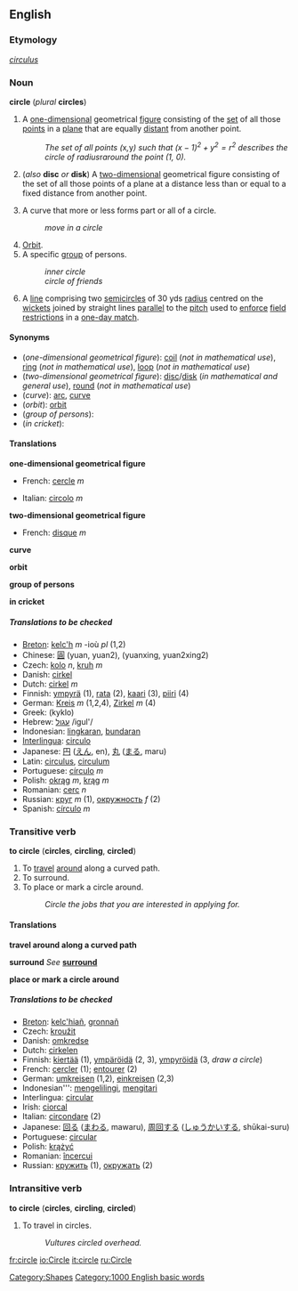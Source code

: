 ==English==
===Etymology===
{{L.}} ''[[circulus]]''

===Noun===
'''circle''' (''plural'' '''circles''')

#{{geometry}} A [[one-dimensional]] geometrical [[figure]] consisting of the [[set]] of all those [[point]]s in a [[plane]] that are equally [[distant]] from another point.
#:''The set of all points (''x'', ''y'') such that <math>(x-1)^2 + y^2 = r^2 </math> describes the circle of radius ''r'' around the point (1, 0).''
#{{geometry}} (''also'' '''disc''' ''or'' '''disk''') A [[two-dimensional]] geometrical figure consisting of the set of all those points of a plane at a distance less than or equal to a fixed distance from another point.
#A curve that more or less forms part or all of a circle.
#:''move in a circle''
#[[Orbit]].
#A specific [[group]] of persons.
#:''inner circle''
#:''circle of friends''
#{{cricket}} A [[line]] comprising two [[semicircle]]s of 30 yds [[radius]] centred on the [[wicket]]s joined by straight lines [[parallel]] to the [[pitch]] used to [[enforce]] [[field restrictions]] in a [[one-day match]].

====Synonyms====
*(''one-dimensional geometrical figure''): [[coil]] (''not in mathematical use''), [[ring]] (''not in mathematical use''), [[loop]] (''not in mathematical use'')
*(''two-dimensional geometrical figure''): [[disc]]/[[disk]] (''in mathematical and general use''), [[round]] (''not in mathematical use'')
*(''curve''): [[arc]], [[curve]]
*(''orbit''): [[orbit]]
*(''group of persons''):
*(''in cricket''):

==== Translations ====

'''one-dimensional geometrical figure'''
{{top}}
*French: [[cercle]] ''m''
{{mid}}
*Italian: [[circolo]] ''m''
{{bottom}}

'''two-dimensional geometrical figure'''
{{top}}
*French: [[disque]] ''m''
{{mid}}
{{bottom}}

'''curve'''
{{top}}
{{mid}}
{{bottom}}

'''orbit'''
{{top}}
{{mid}}
{{bottom}}

'''group of persons'''
{{top}}
{{mid}}
{{bottom}}

'''in cricket'''
{{top}}
{{mid}}
{{bottom}}

=====Translations to be checked=====
<!--Remove this section once all of the translations below have been moved into the tables above.-->
{{checktrans}}

*[[Breton]]: [[kelc'h]] ''m'' -ioù ''pl'' (1,2)
*Chinese: [[圓]] (yuan, yuan2), (yuanxing, yuan2xing2)
*Czech: [[kolo]] ''n'', [[kruh]] ''m''
*Danish: [[cirkel]]
*Dutch: [[cirkel]] ''m''
*Finnish: [[ympyrä]] (1), [[rata#Finnish|rata]] (2), [[kaari]] (3), [[piiri]] (4)
*German: [[Kreis]] ''m'' (1,2,4), [[Zirkel]] ''m'' (4)
*Greek: <!--please provide the Greek-->(kyklo)
*Hebrew: [[עגול]] /igul'/
*Indonesian: [[lingkar|lingkaran]], [[bundar|bundaran]]
*[[Interlingua]]: [[circulo]]
*Japanese: [[円]] ([[えん]], en), [[丸]] ([[まる]], maru)
*Latin: [[circulus]], [[circulum]]
*Portuguese: [[círculo]] ''m''
*Polish: [[okrąg]] ''m'', [[krąg]] ''m''
*Romanian: [[cerc]] ''n''
*Russian: [[круг]] ''m'' (1), [[окружность]] ''f'' (2)
*Spanish: [[círculo]] ''m''

===Transitive verb ===
'''to circle''' ('''circles''', '''circling''', '''circled''')

#To [[travel]] [[around]] along a curved path.
#To surround.
#To place or mark a circle around.
#:''Circle the jobs that you are interested in applying for.''

==== Translations ====

'''travel around along a curved path'''
{{top}}
{{mid}}
{{bottom}}

'''surround'''
''See'' '''[[surround]]'''

'''place or mark a circle around'''
{{top}}
{{mid}}
{{bottom}}

=====Translations to be checked=====
<!--Remove this section once all of the translations below have been moved into the tables above.-->
{{checktrans}}

*[[Breton]]: [[kelc'hiañ]], [[gronnañ]]
*Czech: [[kroužit]]
*Danish: [[omkredse]]
*Dutch: [[cirkelen]]
*Finnish: [[kiertää]] (1), [[ympäröidä]] (2, 3), [[ympyröidä]] (3, ''draw a circle'')
*French: [[cercler]] (1); [[entourer]] (2)
*German: [[umkreisen]] (1,2), [[einkreisen]] (2,3)
*Indonesian''': [[keliling|mengelilingi]], [[kitar|mengitari]]
*Interlingua: [[circular]]
*Irish: [[ciorcal]]
*Italian: [[circondare]] (2)
*Japanese: [[回る]] ([[まわる]], mawaru), [[周回]]する ([[しゅうかい]]する, shūkai-suru)
*Portuguese: [[circular]]
*Polish: [[krążyć]]
*Romanian: [[încercui]]
*Russian: [[кружить]] (1), [[окружать]] (2)

===Intransitive verb===
'''to circle''' ('''circles''', '''circling''', '''circled''')

#To travel in circles.
#:''Vultures circled overhead.''

[[Category:Shapes]]
[[Category:1000 English basic words]]

[[fr:circle]]
[[io:Circle]]
[[it:circle]]
[[ru:Circle]]